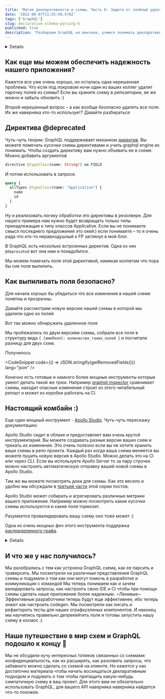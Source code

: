 ```yaml
---
title: 'Магия декларативности и схемы. Часть 6: Защита от злобный удалятелей полей'
date: '2022-08-07T11:55:58.570Z'
tags: ['GraphQL']
slug: declarative-schema-parsing-6
published: true
description: 'Разбираем GraphQL на винтики, учимся понимать декларативный Query Language'
---
```




<Details title="Напоминалка про пример">
  Вы уже шестого до четвертого поста и наверняка помните, что мы пишем wiki
  для любителей функционального программирования. Каждая страничка посвящена алгебраическому типу.

У нас уже есть готовый запрос

<CodeSnippet code={validQuery} lang="graphql" />

И схема

  <CodeSnippet code={schema} lang="graphql" />
</Details>

## Как еще мы можем обеспечить надежность нашего приложения?

Кажется все уже очень хорошо, но осталась одна нерешенная проблема. Что если под покровом ночи один из ваших коллег удалит парочку полей из схемы?
Если вы храните схему в репозитории, ее же можно и забыть обновить :)

Второй нерешенный вопрос – а как вообще безопасно удалять все поля. Их же наверняка кто-то использует? Давайте разбираться

## Директива @deprecated

Чуть-чуть теории: GraphQL поддерживает механизм [директив](https://spec.graphql.org/June2018/#sec-Type-System.Directives). Вы можете помечать кусочки схемы директивами и учить graphql engine их понимать.
Чтобы создать директиву вам нужно объявить ее в схеме. Можно добавить аргументов

```graphql
directive @typeClass(name: String!) on FIELD
```

И потом использовать в запросе.

```graphql
query {
  allTypes @typeClass(name: "Applicative") {
    name
    id
  }
}
```

Ну и реализовать логику обработки это директивы в резолвере. Для нашего примера нам нужно будет возвращать только типы принадлежащие к типу классов Applicative.
Если вы не понимаете смысл последнего предложения это окей:) если понимаете – то я очень рада что кто-то неравнодушный к FP заглянул в мой блог.

В GraphQL есть несколько встроенных директив. Одна из них `@deprecated` вот она нам и понадобится.

Мы можем помечать поля этой директивой, намекая коллегам что пора бы сие поле выпилить.

## Как выпиливать поля безопасно?

Для начала хорошо бы убедиться что все изменения в нашей схеме понятны и прозрачны.

Давайте рассмотрим новую версию нашей схемы в которой мы удалили одно из полей

<CodeSnippet code={schemaV1Code} lang="graphql" />

Вот так можно обнаружить удаленное поле

<CodeSnippet code={schemaDiffExampleCode} lang="ts" />

Мы пробежались по двум версиям схемы, собрали все поля в структуру вида `{ [имяПоля]: количество_таких_полей }` и посчитали разницу для двух схем.

Получилось

<CodeSnippet code={() => JSON.stringify(getRemovedFields())} lang="json" />

Конечно есть готовые и намного более мощные инструменты которые умеют делать такой же трюк.
Например [graphql-inspector](https://www.graphql-inspector.com/docs/introduction) сравнивает схемы, находит опасные изменения строит из этого читабельный репорт и может из коробки работать на CI.

## Настоящий комбайн :)

Еще один мощный инструмент - [Apollo Studio](https://www.apollographql.com/docs/studio/). Чуть-чуть перескажу документацию:

Apollo Studio сидит в облаке и предоставляет вам очень крутой инструментарий.
Вы можете создавать разные версии ваших схем и трекать их изменения. Это очень полезно если вы не хотите хранить ваши схемы в репо проекта.
Каждый раз когда ваша схема меняется вы можете пушить новую версия в Apollo Studio. Можно делать это на CI или через CLI.
Если вы используете Apollo Server то за пару строчек можно настроить автоматическую отправку вашей новой схемы в Apollo Studio.

Там же вы можете посмотреть доки для схемы. Как это весело и удобно мы обсуждали в [третьей части](blo/declarative-schema-parsing-3) этой серии постов.

Apollo Studio может собирать и агрегировать различные метрики вашего приложения. Например можно посмотреть какие кусочки схемы используются и какие поля тормозят.

Разумеется провалидировать вашу схему оно тоже может :)

Одна из очень мощных фич этого инструмента поддержка [распределенного графа](https://www.apollographql.com/docs/federation).

<Details title="Распределенного?">
  Если у вас есть несколько сервисов, работающих GraphQL, вы можете объединить
  их в апишки в суперграф. И обращаться к этому суперграфу как к одному сервису.
</Details>

## И что же у нас получилось?

Мы разобрались с тем как устроена GraphQL схема, как ее парсить и траверсить.
Мы посмотрели на различные представления GraphQL схемы и подумали о том как они могут помочь в разработке и коммуникации с командой
Мы теперь понимаем как и зачем валидировать запросы, как настроить свою IDE и CI чтобы при помощи схемы сделать наше приложение более надежным.
~Ленивые~ Эффективные разработчики теперь будут еще эффективнее, ибо теперь знают как настроить codegen.
Мы посмотрели как писать и рефакторить тесты для наших ографкуэленых компонентов.
И наконец мы научились правильно депрекейтить поля и готовы запустить нашу схему в космос :)

## Наше путешествие в мир схем и GraphQL подошло к концу 🎉

Мы не обсудили кучу интересных топиков связанных со схемами: конфиденциальность, как их расширять, как разолвить запросы, что забавного можно сделать со схемой на клиенте.
Но кажется у нас достаточно материала чтобы начать восхищаться декларативным подходом и подумать о том чтобы притащить какую-нибудь симпатичную схему в ваш проект.
Для этого вам не обязательно использовать GraphQL, для вашего API наверняка наверняка найдется что-то похожее.
